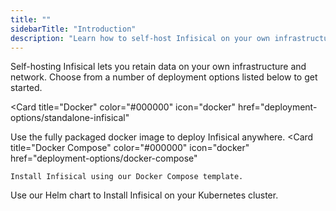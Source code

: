 ```yaml
---
title: ""
sidebarTitle: "Introduction"
description: "Learn how to self-host Infisical on your own infrastructure."
---
```


Self-hosting Infisical lets you retain data on your own infrastructure and network.
Choose from a number of deployment options listed below to get started.

<Card
  title="Docker"
  color="#000000"
  icon="docker"
  href="deployment-options/standalone-infisical"
>
  Use the fully packaged docker image to deploy Infisical anywhere.
</Card>
<CardGroup cols={2}>
  <Card
    title="Docker Compose"
    color="#000000"
    icon="docker"
    href="deployment-options/docker-compose"
  >
    Install Infisical using our Docker Compose template.
  </Card>
  <Card
    title="Kubernetes"
    color="#000000"
    icon="gear-complex-code"
    href="deployment-options/kubernetes-helm"
  >
  Use our Helm chart to Install Infisical on your Kubernetes cluster.
  </Card>
</CardGroup>
